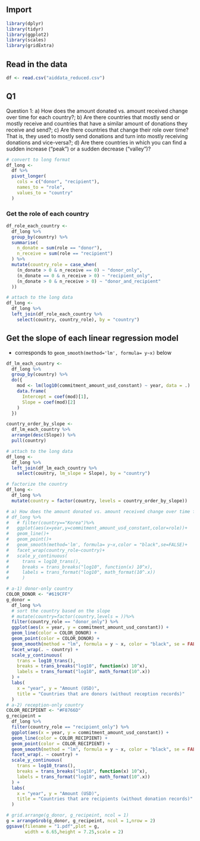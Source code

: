 
## Import

```r
library(dplyr)
library(tidyr)
library(ggplot2)
library(scales)
library(gridExtra)
```

## Read in the data

```r
df <- read.csv("aiddata_reduced.csv")
```

## Q1 
Question 1: a) How does the amount donated vs. amount received change over time for each country?; b) Are there countries that mostly send or mostly receive and countries that have a similar amount of donations they receive and send?; c) Are there countries that change their role over time? That is, they used to mostly send donations and turn into mostly receiving donations and vice-versa?; d) Are there countries in which you can find a sudden increase (“peak”) or a sudden decrease (“valley”)?

```r
# convert to long format
df_long <-
  df %>%
  pivot_longer(
    cols = c("donor", "recipient"),
    names_to = "role",
    values_to = "country"
  )
```

### Get the role of each country

```r
df_role_each_country <-
  df_long %>%
  group_by(country) %>%
  summarise(
    n_donate = sum(role == "donor"),
    n_receive = sum(role == "recipient")
  ) %>%
  mutate(country_role = case_when(
    (n_donate > 0 & n_receive == 0) ~ "donor_only",
    (n_donate == 0 & n_receive > 0) ~ "recipient_only",
    (n_donate > 0 & n_receive > 0) ~ "donor_and_recipient"
  ))

# attach to the long data
df_long <-
  df_long %>%
  left_join(df_role_each_country %>%
    select(country, country_role), by = "country")
```

## Get the slope of each linear regression model 
- corresponds to `geom_smooth(method='lm', formula= y~x)` below

```r
df_lm_each_country <-
  df_long %>%
  group_by(country) %>%
  do({
    mod <- lm(log10(commitment_amount_usd_constant) ~ year, data = .)
    data.frame(
      Intercept = coef(mod)[1],
      Slope = coef(mod)[2]
    )
  })

country_order_by_slope <-
  df_lm_each_country %>%
  arrange(desc(Slope)) %>%
  pull(country)

# attach to the long data
df_long <-
  df_long %>%
  left_join(df_lm_each_country %>%
    select(country, lm_slope = Slope), by = "country")

# factorize the country
df_long <-
  df_long %>%
  mutate(country = factor(country, levels = country_order_by_slope))
```

```r
# a) How does the amount donated vs. amount received change over time for each country?
# df_long %>%
#   # filter(country=="Korea")%>%
#   ggplot(aes(x=year,y=commitment_amount_usd_constant,color=role))+
#   geom_line()+
#   geom_point()+
#   geom_smooth(method='lm', formula= y~x,color = "black",se=FALSE)+
#   facet_wrap(country_role~country)+
#   scale_y_continuous(
#     trans = log10_trans(),
#     breaks = trans_breaks("log10", function(x) 10^x),
#     labels = trans_format("log10", math_format(10^.x))
#     )

# a-1) donor-only country
COLOR_DONOR <- "#619CFF"
g_donor = 
  df_long %>%
  # sort the country based on the slope
  # mutate(country=factor(country,levels = ))%>%
  filter(country_role == "donor_only") %>%
  ggplot(aes(x = year, y = commitment_amount_usd_constant)) +
  geom_line(color = COLOR_DONOR) +
  geom_point(color = COLOR_DONOR) +
  geom_smooth(method = "lm", formula = y ~ x, color = "black", se = FALSE) +
  facet_wrap(. ~ country) +
  scale_y_continuous(
    trans = log10_trans(),
    breaks = trans_breaks("log10", function(x) 10^x),
    labels = trans_format("log10", math_format(10^.x))
  ) +
  labs(
    x = "year", y = "Amount (USD)",
    title = "Countries that are donors (without reception records)"
  )
# a-2) reception-only country
COLOR_RECIPIENT <- "#F8766D"
g_recipeint = 
  df_long %>%
  filter(country_role == "recipient_only") %>%
  ggplot(aes(x = year, y = commitment_amount_usd_constant)) +
  geom_line(color = COLOR_RECIPIENT) +
  geom_point(color = COLOR_RECIPIENT) +
  geom_smooth(method = "lm", formula = y ~ x, color = "black", se = FALSE) +
  facet_wrap(. ~ country) +
  scale_y_continuous(
    trans = log10_trans(),
    breaks = trans_breaks("log10", function(x) 10^x),
    labels = trans_format("log10", math_format(10^.x))
  ) +
  labs(
    x = "year", y = "Amount (USD)",
    title = "Countries that are recipients (without donation records)"
  )
```

```r
# grid.arrange(g_donor, g_recipeint, ncol = 1)
g = arrangeGrob(g_donor, g_recipeint, ncol = 1,nrow = 2)
ggsave(filename = "1.pdf",plot = g,
       width = 6.65,height = 7.25,scale = 2)

```
